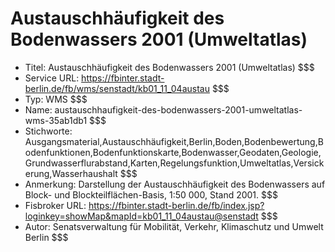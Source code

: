 # Austauschhäufigkeit des Bodenwassers 2001 (Umweltatlas)
- Titel: Austauschhäufigkeit des Bodenwassers 2001 (Umweltatlas) $$$
- Service URL: https://fbinter.stadt-berlin.de/fb/wms/senstadt/kb01_11_04austau $$$
- Typ: WMS $$$
- Name: austauschhaufigkeit-des-bodenwassers-2001-umweltatlas-wms-35ab1db1 $$$
- Stichworte: Ausgangsmaterial,Austauschhäufigkeit,Berlin,Boden,Bodenbewertung,Bodenfunktionen,Bodenfunktionskarte,Bodenwasser,Geodaten,Geologie,Grundwasserflurabstand,Karten,Regelungsfunktion,Umweltatlas,Versickerung,Wasserhaushalt $$$
- Anmerkung: Darstellung der Austauschhäufigkeit des Bodenwassers auf Block- und Blockteilflächen-Basis, 1:50 000, Stand 2001. $$$
- Fisbroker URL: https://fbinter.stadt-berlin.de/fb/index.jsp?loginkey=showMap&mapId=kb01_11_04austau@senstadt $$$
- Autor: Senatsverwaltung für Mobilität, Verkehr, Klimaschutz und Umwelt Berlin $$$
